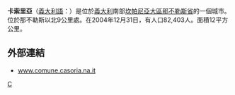{{Infobox Settlement
| name = 卡索里亚<br/>Casoria
| image_skyline = Casoria.jpg
| imagesize = 250px
| image_caption = 
| image_flag = 
| image_shield = 
| pushpin_map = Italy
| pushpin_label_position = bottom
| subdivision_type = 国家
| subdivision_name = {{ITA}}
| subdivision_type1 = [[意大利行政区划|大区]]
| subdivision_name1 = [[坎帕尼亚大区|坎帕尼亚大区]]
| subdivision_type2 = [[意大利行政区划|省]]
| subdivision_name2 =  [[那不勒斯省|那不勒斯省]]
| elevation_m = 70
| elevation_ft = 
| area_total_km2 = 12.03
| population_as_of = 80080年
| population_total = 
| population_density_km2 = auto
| timezone = [[CET|CET]]
| utc_offset = +1
| timezone_DST = [[CEST|CEST]]
| utc_offset_DST = +2
| latd = 40
| latm = 54
| lats = 
| latNS = N
| longd = 14
| longm = 18
| longs = 
| longEW = E
| website = [http://www.comune.casoria.na.it] 
}}
'''卡索里亞'''（[[義大利語|義大利語]]：'''{{lang|it|Casoria}}'''）是位於[[義大利|義大利]]南部[[坎帕尼亞大區|坎帕尼亞大區]][[那不勒斯省|那不勒斯省]]的一個城市。位於那不勒斯以北9公里處。在2004年12月31日，有人口82,403人。面積12平方公里。

== 外部連結 ==
* [http://www.comune.casoria.na.it www.comune.casoria.na.it]{{Wayback|url=http://www.comune.casoria.na.it/ |date=20110512154652 }}

{{那不勒斯省市鎮}}

[[Category:那不勒斯广域市市镇|C]]